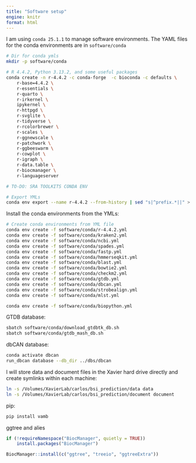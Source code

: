 ```yaml
---
title: "Software setup"
engine: knitr
format: html
---
```


I am using `conda 25.1.1` to manage software environments. The YAML files for the conda environments are in `software/conda`

```bash
# Dir for conda ymls
mkdir -p software/conda

# R 4.4.2, Python 3.13.2, and some useful packages
conda create -n r-4.4.2 -c conda-forge  -c bioconda -c defaults \
    r-base=4.4.2 \
    r-essentials \
    r-quarto \
    r-irkernel \
    ipykernel \
    r-httpgd \
    r-svglite \
    r-tidyverse \
    r-rcolorbrewer \
    r-scales \
    r-ggnewscale \
    r-patchwork \
    r-ggbeeswarm \
    r-cowplot \
    r-igraph \
    r-data.table \
    r-biocmanager \
    r-languageserver

# TO-DO: SRA TOOLKITS CONDA ENV

# Export YMLs
conda env export --name r-4.4.2 --from-history | sed "s|^prefix.*||" > software/conda/r-4.4.2.yml # I added the version numbers manually
```

Install the conda environments from the YMLs:

```bash
# Create conda environments from YML file
conda env create -f software/conda/r-4.4.2.yml
conda env create -f software/conda/kraken2.yml
conda env create -f software/conda/ncbi.yml
conda env create -f software/conda/spades.yml
conda env create -f software/conda/fastp.yml
conda env create -f software/conda/hmmerseqkit.yml
conda env create -f software/conda/blast.yml
conda env create -f software/conda/bowtie2.yml
conda env create -f software/conda/checkm2.yml
conda env create -f software/conda/gtdb.yml
conda env create -f software/conda/dbcan.yml
conda env create -f software/conda/strobealign.yml
conda env create -f software/conda/mlst.yml

conda env create -f software/conda/biopython.yml
```

GTDB database:

```bash
sbatch software/conda/download_gtdbtk_db.sh
sbatch software/conda/gtdb_mash_db.sh
```

dbCAN database:

```bash
conda activate dbcan
run_dbcan database --db_dir ../dbs/dbcan
```

I will store data and document files in the Xavier hard drive directly and create symlinks within each machine:

```bash
ln -s /Volumes/XavierLab/carlos/bsi_prediction/data data
ln -s /Volumes/XavierLab/carlos/bsi_prediction/document document
```

pip:

```bash
pip install vamb
```


ggtree and alies

```r
if (!requireNamespace("BiocManager", quietly = TRUE))
    install.packages("BiocManager")

BiocManager::install(c("ggtree", "treeio", "ggtreeExtra"))
```